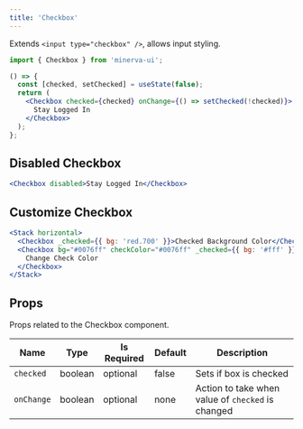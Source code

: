 ```yaml
---
title: 'Checkbox'
---
```


Extends `<input type="checkbox" />`, allows input styling.

```js
import { Checkbox } from 'minerva-ui';
```

```jsx live
() => {
  const [checked, setChecked] = useState(false);
  return (
    <Checkbox checked={checked} onChange={() => setChecked(!checked)}>
      Stay Logged In
    </Checkbox>
  );
};
```

## Disabled Checkbox

```jsx live
<Checkbox disabled>Stay Logged In</Checkbox>
```

## Customize Checkbox

```jsx live
<Stack horizontal>
  <Checkbox _checked={{ bg: 'red.700' }}>Checked Background Color</Checkbox>
  <Checkbox bg="#0076ff" checkColor="#0076ff" _checked={{ bg: '#fff' }}>
    Change Check Color
  </Checkbox>
</Stack>
```

## Props

Props related to the Checkbox component.

| Name       | Type    | Is Required | Default | Description                                       |
| ---------- | ------- | ----------- | ------- | ------------------------------------------------- |
| `checked`  | boolean | optional    | false   | Sets if box is checked                            |
| `onChange` | boolean | optional    | none    | Action to take when value of `checked` is changed |

